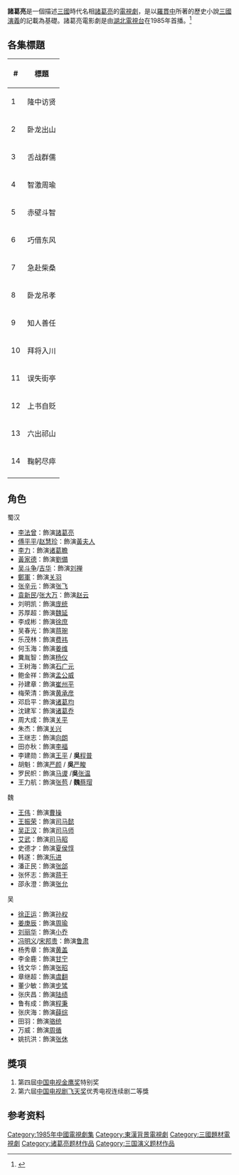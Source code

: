 {{otheruses|諸葛亮 (亞洲電視劇集)|other=同年播出的香港同名歷史劇}}
{{Infobox television
| show_name =諸葛亮
<!--| image = [[File:Zhuge_Liang_(TV_series).jpg|200px]]
| caption = 海報-->
| show_name_2 = 
| genre = 歷史劇
| format = 
| creator = 
| developer = 
| writer = [[羅貫中|羅貫中]]（原著）<br>邹云峰<br>王凯<br>胡三香
| director = 孙光明
| creative_director = 
| presenter = 
| starring = 李法曾
| judges = 
| voices = 
| narrated = 
| theme_music_composer = 
| opentheme = 
| endtheme = 
| composer = 
| country = 中國
| language = 華語
| num_seasons = 
| num_episodes = 14
| list_episodes = 
| executive_producer = 张晶轩
| producer = 周大成
| editor = 傅正义
| location = 中國
| cinematography = 邢汉明
| camera = 
| runtime = 每集45分鐘
| company = 1. 湖北电视剧制作中心<br>2. 湖北電視台
| distributor = 
| channel = 湖北電視台
| picture_format = 
| audio_format = 
| first_run = 1985年1月5日
<!--| first_aired = 
| last_aired = 
| preceded_by = 
| followed_by = 
| related = 
| website = 
| website_title = 
| production_website = -->
}}

'''諸葛亮'''是一個描述[[三國|三國]]時代名相[[諸葛亮|諸葛亮]]的[[電視劇|電視劇]]，是以[[羅貫中|羅貫中]]所著的歷史小說[[三國演義|三國演義]]的記載為基礎。諸葛亮電影劇是由[[湖北電視台|湖北電視台]]在1985年首播。<ref>{{Cite web|title=CCTV.com-[楚天华章]精品电视剧《诸葛亮》|url=http://news.cctv.com/special/C16652/20070725/105930.shtml|accessdate=2019-08-14|work=news.cctv.com|archive-date=2021-03-23|archive-url=https://web.archive.org/web/20210323202841/http://news.cctv.com/special/C16652/20070725/105930.shtml|dead-url=no}}</ref>

== 各集標題 ==
{| class="wikitable"
|-
! # !! 標題
|-
| 1 || 隆中访贤
|-
| 2 || 卧龙出山
|-
| 3 || 舌战群儒
|-
| 4 || 智激周瑜
|-
| 5 || 赤壁斗智
|-
| 6 || 巧借东风
|-
| 7 || 急赴柴桑
|-
| 8 || 卧龙吊孝
|-
| 9 || 知人善任
|-
| 10|| 拜将入川
|-
| 11|| 误失街亭
|-
| 12|| 上书自贬
|-
| 13|| 六出祁山
|-
| 14|| 鞠躬尽瘁
|-
|}

==角色==
;蜀汉
* [[李法曾|李法曾]]：飾演[[諸葛亮|諸葛亮]]
* [[傅平平|傅平平]]/[[赵慧珍|赵慧珍]]：飾演[[黃夫人|黃夫人]]
* [[李宗翰|李力]]：飾演[[诸葛瞻|诸葛瞻]]
* [[黃家德|黃家德]]：飾演[[劉備|劉備]]
* [[吴斗争|吴斗争]]/[[吉华|吉华]]：飾演[[刘禅|刘禅]]
* [[鄭軍_(演員)|鄭軍]]：飾演[[关羽|关羽]]
* [[张辛元|张辛元]]：飾演[[张飞|张飞]]
* [[袁新民|袁新民]]/[[张大万|张大万]]：飾演[[赵云|赵云]]
* 刘明凯：飾演[[庞统|庞统]]
* 苏厚超：飾演[[魏延|魏延]]
* 李成彬：飾演[[徐庶|徐庶]]
* 吴春光：飾演[[蒋琬|蒋琬]]
* 乐茂林：飾演[[费祎|费祎]]
* 何玉海：飾演[[姜维|姜维]]
* 糞胤智：飾演[[杨仪|杨仪]]
* 王树海：飾演[[石广元|石广元]]
* 鲍金祥：飾演[[孟公威|孟公威]]
* 孙建章：飾演[[崔州平|崔州平]]
* 梅荣清：飾演[[黄承彦|黄承彦]]
* 邓启平：飾演[[诸葛均|诸葛均]]
* 沈建军：飾演[[诸葛乔|诸葛乔]]
* 周大成：飾演[[关平|关平]]
* 朱杰：飾演[[关兴|关兴]]
* 王继志：飾演[[向朗|向朗]]
* 田亦秋：飾演[[李福_(三国)|李福]]
* 李建勋：飾演[[王平_(三国)|王平]] / '''吳'''[[程普|程普]]
* 胡魁：飾演[[严颜|严颜]] / '''吳'''[[严畯|严畯]]
* 罗民帜：飾演[[马谡|马谡]] /'''吳'''[[张温_(东吴)|张温]]
* 王力航：飾演[[张苞|张苞]] / '''魏'''[[蔡瑁|蔡瑁]]
;魏
* [[王偉_(香港)|王伟]]：飾演[[曹操|曹操]]
* [[王振荣|王振荣]]：飾演[[司马懿|司马懿]]
* [[吴正汉|吴正汉]]：飾演[[司马师|司马师]]
* [[艾武|艾武]]：飾演[[司马昭|司马昭]]
* 史德才：飾演[[夏侯惇|夏侯惇]]
* 韩遂：飾演[[乐进|乐进]]
* 潘正民：飾演[[张郃|张郃]]
* 张怀志：飾演[[蒋干|蒋干]]
* 邵永澄：飾演[[张允_(荆州)|张允]]
;吴
* [[徐正运|徐正运]]：飾演[[孙权|孙权]]
* [[江庚辰|姜庚辰]]：飾演[[周瑜|周瑜]]
* [[刘丽华|刘丽华]]：飾演[[小乔|小乔]]
* [[冯明义|冯明义]]/[[宋邦贵|宋邦贵]]：飾演[[鲁肃|鲁肃]]
* 杨秀章：飾演[[黄盖|黄盖]]
* 李金鹿：飾演[[甘宁|甘宁]]
* 钱文华：飾演[[张昭|张昭]]
* 章继超：飾演[[虞翻|虞翻]]
* 董少敏：飾演[[步骘|步骘]]
* 张庆昌：飾演[[陆绩|陆绩]]
* 鲁有成：飾演[[程秉|程秉]]
* 张庆海：飾演[[薛综|薛综]]
* 田羽：飾演[[骆统|骆统]]
* 万威：飾演[[周循|周循]]
* 姚抗洪：飾演[[张休|张休]]

== 獎項 ==
# 第四屆[[中国电视金鹰奖|中国电视金鹰奖]]特别奖
# 第六屆[[中国电视剧飞天奖|中国电视剧飞天奖]]优秀电视连续剧二等獎

== 参考资料 ==
{{reflist}}

{{三国演义}}

[[Category:1985年中國電視劇集|Category:1985年中國電視劇集]]
[[Category:東漢背景電視劇|Category:東漢背景電視劇]]
[[Category:三國題材電視劇|Category:三國題材電視劇]]
[[Category:诸葛亮题材作品|Category:诸葛亮题材作品]]
[[Category:三国演义题材作品|Category:三国演义题材作品]]